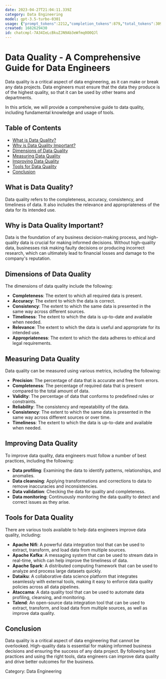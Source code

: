 ```yaml
---
date: 2023-04-27T21:04:11.339Z
category: Data Engineering
model: gpt-3.5-turbo-0301
usage: {"prompt_tokens":2212,"completion_tokens":879,"total_tokens":3091}
created: 1682629430
id: chatcmpl-7A34IeLcBkuZJN9Ab3eWfmq0O0QJl
---
```


# Data Quality - A Comprehensive Guide for Data Engineers

Data quality is a critical aspect of data engineering, as it can make or break any data projects. Data engineers must ensure that the data they produce is of the highest quality, so that it can be used by other teams and departments.

In this article, we will provide a comprehensive guide to data quality, including fundamental knowledge and usage of tools.

## Table of Contents

- [What is Data Quality?](#what-is-data-quality)
- [Why is Data Quality Important?](#why-is-data-quality-important)
- [Dimensions of Data Quality](#dimensions-of-data-quality)
- [Measuring Data Quality](#measuring-data-quality)
- [Improving Data Quality](#improving-data-quality)
- [Tools for Data Quality](#tools-for-data-quality)
- [Conclusion](#conclusion)

## What is Data Quality?

Data quality refers to the completeness, accuracy, consistency, and timeliness of data. It also includes the relevance and appropriateness of the data for its intended use. 

## Why is Data Quality Important?

Data is the foundation of any business decision-making process, and high-quality data is crucial for making informed decisions. Without high-quality data, businesses risk making faulty decisions or producing incorrect research, which can ultimately lead to financial losses and damage to the company's reputation.

## Dimensions of Data Quality

The dimensions of data quality include the following:

- **Completeness**: The extent to which all required data is present.
- **Accuracy**: The extent to which the data is correct.
- **Consistency**: The extent to which the same data is presented in the same way across different sources.
- **Timeliness**: The extent to which the data is up-to-date and available when needed.
- **Relevance**: The extent to which the data is useful and appropriate for its intended use.
- **Appropriateness**: The extent to which the data adheres to ethical and legal requirements.

## Measuring Data Quality

Data quality can be measured using various metrics, including the following:

- **Precision**: The percentage of data that is accurate and free from errors.
- **Completeness**: The percentage of required data that is present compared to the total amount of data.
- **Validity**: The percentage of data that conforms to predefined rules or constraints.
- **Reliability**: The consistency and repeatability of the data.
- **Consistency**: The extent to which the same data is presented in the same way across different sources or over time.
- **Timeliness**: The extent to which the data is up-to-date and available when needed.

## Improving Data Quality

To improve data quality, data engineers must follow a number of best practices, including the following:

- **Data profiling**: Examining the data to identify patterns, relationships, and anomalies.
- **Data cleansing**: Applying transformations and corrections to data to remove inaccuracies and inconsistencies.
- **Data validation**: Checking the data for quality and completeness.
- **Data monitoring**: Continuously monitoring the data quality to detect and correct issues as they arise.

## Tools for Data Quality

There are various tools available to help data engineers improve data quality, including:

- **Apache Nifi**: A powerful data integration tool that can be used to extract, transform, and load data from multiple sources.
- **Apache Kafka**: A messaging system that can be used to stream data in real-time, which can help improve the timeliness of data.
- **Apache Spark**: A distributed computing framework that can be used to analyze and process large datasets quickly.
- **Dataiku**: A collaborative data science platform that integrates seamlessly with external tools, making it easy to enforce data quality policies across all data pipelines.
- **Ataccama**: A data quality tool that can be used to automate data profiling, cleansing, and monitoring.
- **Talend**: An open-source data integration tool that can be used to extract, transform, and load data from multiple sources, as well as improve data quality.

## Conclusion

Data quality is a critical aspect of data engineering that cannot be overlooked. High-quality data is essential for making informed business decisions and ensuring the success of any data project. By following best practices and using the right tools, data engineers can improve data quality and drive better outcomes for the business.

Category: Data Engineering